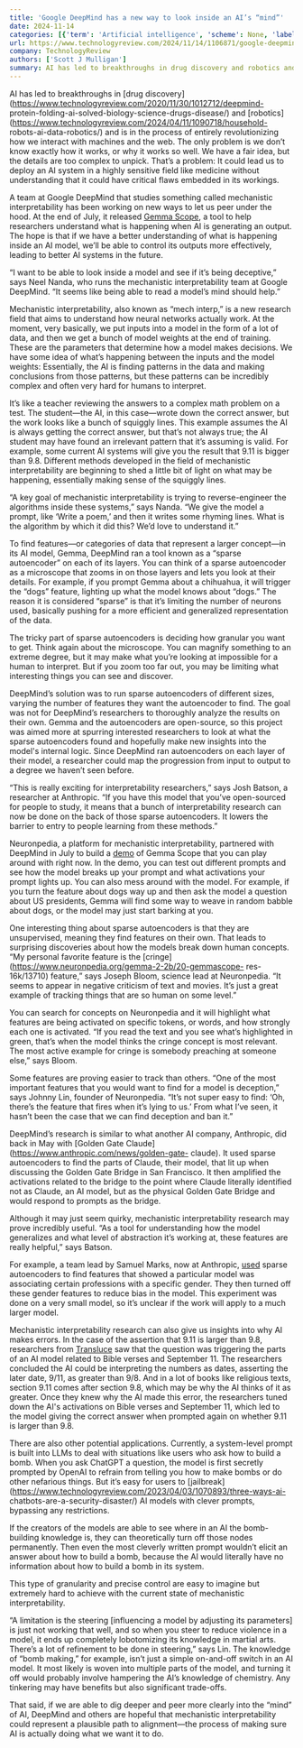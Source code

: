 ```yaml
---
title: 'Google DeepMind has a new way to look inside an AI’s “mind”'
date: 2024-11-14
categories: [{'term': 'Artificial intelligence', 'scheme': None, 'label': None}, {'term': 'App', 'scheme': None, 'label': None}]
url: https://www.technologyreview.com/2024/11/14/1106871/google-deepmind-has-a-new-way-to-look-inside-an-ais-mind/
company: TechnologyReview
authors: ['Scott J Mulligan']
summary: AI has led to breakthroughs in drug discovery and robotics and is in the process of entirely revolutionizing how we interact with machines and the web. The only problem is we don’t know exactly how it works, or why it works so well. We have a fair idea, but the details are too complex to&#8230;
---
```



AI has led to breakthroughs in [drug
discovery](https://www.technologyreview.com/2020/11/30/1012712/deepmind-
protein-folding-ai-solved-biology-science-drugs-disease/) and
[robotics](https://www.technologyreview.com/2024/04/11/1090718/household-
robots-ai-data-robotics/) and is in the process of entirely revolutionizing
how we interact with machines and the web. The only problem is we don’t know
exactly how it works, or why it works so well. We have a fair idea, but the
details are too complex to unpick. That’s a problem: It could lead us to
deploy an AI system in a highly sensitive field like medicine without
understanding that it could have critical flaws embedded in its workings.

A team at Google DeepMind that studies something called mechanistic
interpretability has been working on new ways to let us peer under the hood.
At the end of July, it released [Gemma
Scope](https://ai.google.dev/gemma/docs/gemma_scope), a tool to help
researchers understand what is happening when AI is generating an output. The
hope is that if we have a better understanding of what is happening inside an
AI model, we’ll be able to control its outputs more effectively, leading to
better AI systems in the future.

“I want to be able to look inside a model and see if it’s being deceptive,”
says Neel Nanda, who runs the mechanistic interpretability team at Google
DeepMind. “It seems like being able to read a model’s mind should help.”

Mechanistic interpretability, also known as “mech interp,” is a new research
field that aims to understand how neural networks actually work. At the
moment, very basically, we put inputs into a model in the form of a lot of
data, and then we get a bunch of model weights at the end of training. These
are the parameters that determine how a model makes decisions. We have some
idea of what’s happening between the inputs and the model weights:
Essentially, the AI is finding patterns in the data and making conclusions
from those patterns, but these patterns can be incredibly complex and often
very hard for humans to interpret.

It’s like a teacher reviewing the answers to a complex math problem on a test.
The student—the AI, in this case—wrote down the correct answer, but the work
looks like a bunch of squiggly lines. This example assumes the AI is always
getting the correct answer, but that’s not always true; the AI student may
have found an irrelevant pattern that it’s assuming is valid. For example,
some current AI systems will give you the result that 9.11 is bigger than 9.8.
Different methods developed in the field of mechanistic interpretability are
beginning to shed a little bit of light on what may be happening, essentially
making sense of the squiggly lines.

“A key goal of mechanistic interpretability is trying to reverse-engineer the
algorithms inside these systems,” says Nanda. “We give the model a prompt,
like ‘Write a poem,’ and then it writes some rhyming lines. What is the
algorithm by which it did this? We’d love to understand it.”

To find features—or categories of data that represent a larger concept—in its
AI model, Gemma, DeepMind ran a tool known as a “sparse autoencoder” on each
of its layers. You can think of a sparse autoencoder as a microscope that
zooms in on those layers and lets you look at their details. For example, if
you prompt Gemma about a chihuahua, it will trigger the “dogs” feature,
lighting up what the model knows about “dogs.” The reason it is considered
“sparse” is that it’s limiting the number of neurons used, basically pushing
for a more efficient and generalized representation of the data.

The tricky part of sparse autoencoders is deciding how granular you want to
get. Think again about the microscope. You can magnify something to an extreme
degree, but it may make what you’re looking at impossible for a human to
interpret. But if you zoom too far out, you may be limiting what interesting
things you can see and discover.

DeepMind’s solution was to run sparse autoencoders of different sizes, varying
the number of features they want the autoencoder to find. The goal was not for
DeepMind’s researchers to thoroughly analyze the results on their own. Gemma
and the autoencoders are open-source, so this project was aimed more at
spurring interested researchers to look at what the sparse autoencoders found
and hopefully make new insights into the model's internal logic. Since
DeepMind ran autoencoders on each layer of their model, a researcher could map
the progression from input to output to a degree we haven’t seen before.

“This is really exciting for interpretability researchers,” says Josh Batson,
a researcher at Anthropic. “If you have this model that you’ve open-sourced
for people to study, it means that a bunch of interpretability research can
now be done on the back of those sparse autoencoders. It lowers the barrier to
entry to people learning from these methods.”

Neuronpedia, a platform for mechanistic interpretability, partnered with
DeepMind in July to build a [demo](https://www.neuronpedia.org/gemma-scope) of
Gemma Scope that you can play around with right now. In the demo, you can test
out different prompts and see how the model breaks up your prompt and what
activations your prompt lights up. You can also mess around with the model.
For example, if you turn the feature about dogs way up and then ask the model
a question about US presidents, Gemma will find some way to weave in random
babble about dogs, or the model may just start barking at you.

One interesting thing about sparse autoencoders is that they are unsupervised,
meaning they find features on their own. That leads to surprising discoveries
about how the models break down human concepts. “My personal favorite feature
is the [cringe](https://www.neuronpedia.org/gemma-2-2b/20-gemmascope-
res-16k/13710) feature,” says Joseph Bloom, science lead at Neuronpedia. “It
seems to appear in negative criticism of text and movies. It’s just a great
example of tracking things that are so human on some level.”

You can search for concepts on Neuronpedia and it will highlight what features
are being activated on specific tokens, or words, and how strongly each one is
activated. “If you read the text and you see what’s highlighted in green,
that’s when the model thinks the cringe concept is most relevant. The most
active example for cringe is somebody preaching at someone else,” says Bloom.

Some features are proving easier to track than others. “One of the most
important features that you would want to find for a model is deception,” says
Johnny Lin, founder of Neuronpedia. “It’s not super easy to find: ‘Oh, there’s
the feature that fires when it’s lying to us.’ From what I’ve seen, it hasn’t
been the case that we can find deception and ban it.”

DeepMind’s research is similar to what another AI company, Anthropic, did back
in May with [Golden Gate Claude](https://www.anthropic.com/news/golden-gate-
claude). It used sparse autoencoders to find the parts of Claude, their model,
that lit up when discussing the Golden Gate Bridge in San Francisco. It then
amplified the activations related to the bridge to the point where Claude
literally identified not as Claude, an AI model, but as the physical Golden
Gate Bridge and would respond to prompts as the bridge.

Although it may just seem quirky, mechanistic interpretability research may
prove incredibly useful. “As a tool for understanding how the model
generalizes and what level of abstraction it’s working at, these features are
really helpful,” says Batson.

For example, a team lead by Samuel Marks, now at Anthropic,
[used](https://arxiv.org/html/2403.19647v1) sparse autoencoders to find
features that showed a particular model was associating certain professions
with a specific gender. They then turned off these gender features to reduce
bias in the model. This experiment was done on a very small model, so it’s
unclear if the work will apply to a much larger model.

Mechanistic interpretability research can also give us insights into why AI
makes errors. In the case of the assertion that 9.11 is larger than 9.8,
researchers from [Transluce](https://transluce.org/observability-interface)
saw that the question was triggering the parts of an AI model related to Bible
verses and September 11. The researchers concluded the AI could be
interpreting the numbers as dates, asserting the later date, 9/11, as greater
than 9/8. And in a lot of books like religious texts, section 9.11 comes after
section 9.8, which may be why the AI thinks of it as greater. Once they knew
why the AI made this error, the researchers tuned down the AI's activations on
Bible verses and September 11, which led to the model giving the correct
answer when prompted again on whether 9.11 is larger than 9.8.

There are also other potential applications. Currently, a system-level prompt
is built into LLMs to deal with situations like users who ask how to build a
bomb. When you ask ChatGPT a question, the model is first secretly prompted by
OpenAI to refrain from telling you how to make bombs or do other nefarious
things. But it’s easy for users to
[jailbreak](https://www.technologyreview.com/2023/04/03/1070893/three-ways-ai-
chatbots-are-a-security-disaster/) AI models with clever prompts, bypassing
any restrictions.

If the creators of the models are able to see where in an AI the bomb-building
knowledge is, they can theoretically turn off those nodes permanently. Then
even the most cleverly written prompt wouldn’t elicit an answer about how to
build a bomb, because the AI would literally have no information about how to
build a bomb in its system.

This type of granularity and precise control are easy to imagine but extremely
hard to achieve with the current state of mechanistic interpretability.

“A limitation is the steering [influencing a model by adjusting its
parameters] is just not working that well, and so when you steer to reduce
violence in a model, it ends up completely lobotomizing its knowledge in
martial arts. There’s a lot of refinement to be done in steering,” says Lin.
The knowledge of “bomb making,” for example, isn’t just a simple on-and-off
switch in an AI model. It most likely is woven into multiple parts of the
model, and turning it off would probably involve hampering the AI’s knowledge
of chemistry. Any tinkering may have benefits but also significant trade-offs.

That said, if we are able to dig deeper and peer more clearly into the “mind”
of AI, DeepMind and others are hopeful that mechanistic interpretability could
represent a plausible path to alignment—the process of making sure AI is
actually doing what we want it to do.

